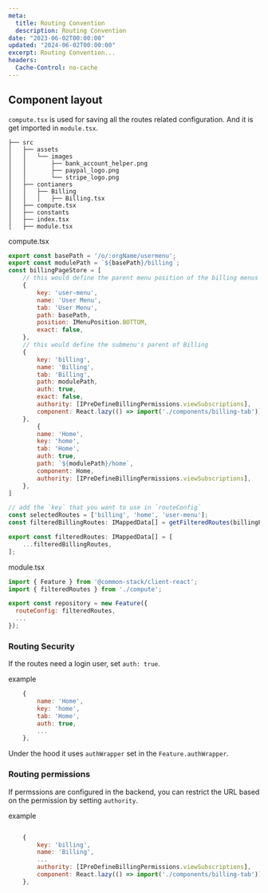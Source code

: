 ```yaml
---
meta:
  title: Routing Convention
  description: Routing Convention
date: "2023-06-02T00:00:00"
updated: "2024-06-02T00:00:00"
excerpt: Routing Convention...
headers:
  Cache-Control: no-cache
---
```


## Component layout

`compute.tsx` is used for saving all the routes related configuration. And it is get imported in `module.tsx`.


```
├── src
│   ├── assets
│   │   └── images
│   │       ├── bank_account_helper.png
│   │       ├── paypal_logo.png
│   │       └── stripe_logo.png
│   ├── contianers
│   │   ├── Billing
│   │   │   ├── Billing.tsx
│   ├── compute.tsx
│   ├── constants
│   ├── index.tsx
│   ├── module.tsx

```

compute.tsx

```js
export const basePath = '/o/:orgName/usermenu';
export const modulePath = `${basePath}/billing`;
const billingPageStore = [
    // this would define the parent menu position of the billing menus
    {
        key: 'user-menu',
        name: 'User Menu',
        tab: 'User Menu',
        path: basePath,
        position: IMenuPosition.BOTTOM,
        exact: false,
    },
    // this would define the submenu's parent of Billing
    {
        key: 'billing',
        name: 'Billing',
        tab: 'Billing',
        path: modulePath,
        auth: true,
        exact: false,
        authority: [IPreDefineBillingPermissions.viewSubscriptions],
        component: React.lazy(() => import('./components/billing-tab')),
    },
        {
        name: 'Home',
        key: 'home',
        tab: 'Home',
        auth: true,
        path: `${modulePath}/home`,
        component: Home,
        authority: [IPreDefineBillingPermissions.viewSubscriptions],
    },
]

// add the `key` that you want to use in `routeConfig`
const selectedRoutes = ['billing', 'home', 'user-menu'];
const filteredBillingRoutes: IMappedData[] = getFilteredRoutes(billingPageStore, selectedRoutes);

export const filteredRoutes: IMappedData[] = [
    ...filteredBillingRoutes,
];
```


module.tsx

```js
import { Feature } from '@common-stack/client-react';
import { filteredRoutes } from './compute';

export const repository = new Feature({
  routeConfig: filteredRoutes,
  ...
});

```
### Routing Security

If the routes need a login user, set `auth: true`.


example
```js
    {
        name: 'Home',
        key: 'home',
        tab: 'Home',
        auth: true,
        ...
    },
```

Under the hood it uses `authWrapper` set in the `Feature.authWrapper`.


### Routing permissions

If permssions are configured in the backend, you can restrict the URL based on the permission by setting `authority`. 

example

```js

    {
        key: 'billing',
        name: 'Billing',
        ...
        authority: [IPreDefineBillingPermissions.viewSubscriptions],
        component: React.lazy(() => import('./components/billing-tab')),
    },

```

